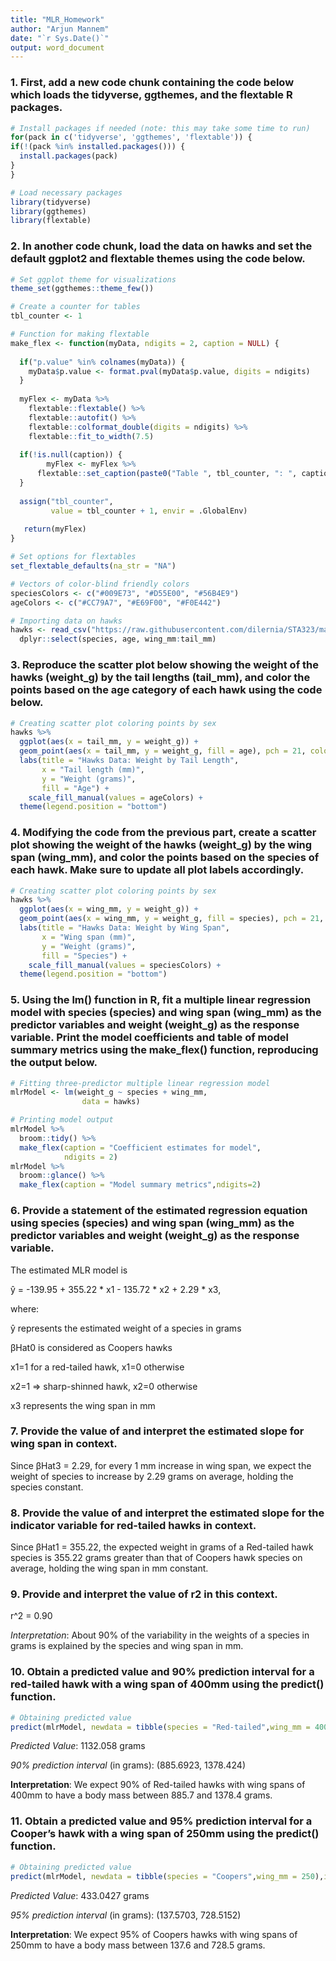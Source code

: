 ---
title: "MLR_Homework"
author: "Arjun Mannem"
date: "`r Sys.Date()`"
output: word_document
---

### 1. First, add a new code chunk containing the code below which loads the tidyverse, ggthemes, and the flextable R packages.

```{r}
# Install packages if needed (note: this may take some time to run)
for(pack in c('tidyverse', 'ggthemes', 'flextable')) {
if(!(pack %in% installed.packages())) {
  install.packages(pack)
}
}

# Load necessary packages
library(tidyverse)
library(ggthemes)
library(flextable)
```

### 2. In another code chunk, load the data on hawks and set the default ggplot2 and flextable themes using the code below.

```{r}
# Set ggplot theme for visualizations
theme_set(ggthemes::theme_few())

# Create a counter for tables
tbl_counter <- 1

# Function for making flextable
make_flex <- function(myData, ndigits = 2, caption = NULL) {
  
  if("p.value" %in% colnames(myData)) {
    myData$p.value <- format.pval(myData$p.value, digits = ndigits)
  }
  
  myFlex <- myData %>% 
    flextable::flextable() %>% 
    flextable::autofit() %>% 
    flextable::colformat_double(digits = ndigits) %>% 
    flextable::fit_to_width(7.5)
  
  if(!is.null(caption)) {
        myFlex <- myFlex %>% 
      flextable::set_caption(paste0("Table ", tbl_counter, ": ", caption))
  }
  
  assign("tbl_counter", 
         value = tbl_counter + 1, envir = .GlobalEnv)
  
   return(myFlex) 
}

# Set options for flextables
set_flextable_defaults(na_str = "NA")

# Vectors of color-blind friendly colors
speciesColors <- c("#009E73", "#D55E00", "#56B4E9")
ageColors <- c("#CC79A7", "#E69F00", "#F0E442")

# Importing data on hawks
hawks <- read_csv("https://raw.githubusercontent.com/dilernia/STA323/main/Data/hawks.csv") %>% 
  dplyr::select(species, age, wing_mm:tail_mm)
```


### 3. Reproduce the scatter plot below showing the weight of the hawks (weight_g) by the tail lengths (tail_mm), and color the points based on the age category of each hawk using the code below.

```{r}
# Creating scatter plot coloring points by sex
hawks %>% 
  ggplot(aes(x = tail_mm, y = weight_g)) + 
  geom_point(aes(x = tail_mm, y = weight_g, fill = age), pch = 21, color = "white") + 
  labs(title = "Hawks Data: Weight by Tail Length",
       x = "Tail length (mm)",
       y = "Weight (grams)",
       fill = "Age") +
    scale_fill_manual(values = ageColors) +
  theme(legend.position = "bottom")
```


### 4. Modifying the code from the previous part, create a scatter plot showing the weight of the hawks (weight_g) by the wing span (wing_mm), and color the points based on the species of each hawk. Make sure to update all plot labels accordingly.

```{r}
# Creating scatter plot coloring points by sex
hawks %>% 
  ggplot(aes(x = wing_mm, y = weight_g)) + 
  geom_point(aes(x = wing_mm, y = weight_g, fill = species), pch = 21, color = "white") + 
  labs(title = "Hawks Data: Weight by Wing Span",
       x = "Wing span (mm)",
       y = "Weight (grams)",
       fill = "Species") +
    scale_fill_manual(values = speciesColors) +
  theme(legend.position = "bottom")
```

### 5. Using the lm() function in R, fit a multiple linear regression model with species (species) and wing span (wing_mm) as the predictor variables and weight (weight_g) as the response variable. Print the model coefficients and table of model summary metrics using the make_flex() function, reproducing the output below.

```{r}
# Fitting three-predictor multiple linear regression model
mlrModel <- lm(weight_g ~ species + wing_mm,
                data = hawks)

# Printing model output
mlrModel %>% 
  broom::tidy() %>% 
  make_flex(caption = "Coefficient estimates for model",
            ndigits = 2)
mlrModel %>% 
  broom::glance() %>% 
  make_flex(caption = "Model summary metrics",ndigits=2)
```

### 6. Provide a statement of the estimated regression equation using species (species) and wing span (wing_mm) as the predictor variables and weight (weight_g) as the response variable.


The estimated MLR model is

ŷ = -139.95 + 355.22 * x1 - 135.72 * x2 + 2.29 * x3,

where:

ŷ represents the estimated weight of a species in grams

βHat0 is considered as Coopers hawks

x1=1 for a red-tailed hawk, x1=0 otherwise

x2=1 => sharp-shinned hawk, x2=0 otherwise

x3 represents the wing span in mm


### 7. Provide the value of and interpret the estimated slope for wing span in context.

Since βHat3 = 2.29, for every 1 mm increase in wing span, we expect the weight of species to increase by 2.29 grams on average, holding the species constant.

### 8. Provide the value of and interpret the estimated slope for the indicator variable for red-tailed hawks in context.

Since βHat1 = 355.22, the expected weight in grams of a Red-tailed hawk species is 355.22 grams greater than that of Coopers hawk species on average, holding the wing span in mm constant.

### 9. Provide and interpret the value of r2 in this context.

r^2 = 0.90

*Interpretation*: About 90% of the variability in the weights of a species in grams is explained by the species and wing span in mm.


### 10. Obtain a predicted value and 90% prediction interval for a red-tailed hawk with a wing span of 400mm using the predict() function.

```{r}
# Obtaining predicted value
predict(mlrModel, newdata = tibble(species = "Red-tailed",wing_mm = 400),interval = "prediction",level=0.90)

```
*Predicted Value*: 1132.058 grams

*90% prediction interval* (in grams): (885.6923, 1378.424)

**Interpretation**: We expect 90% of Red-tailed hawks with wing spans of 400mm to have a body mass between 885.7 and 1378.4 grams.


### 11. Obtain a predicted value and 95% prediction interval for a Cooper’s hawk with a wing span of 250mm using the predict() function.

```{r}
# Obtaining predicted value
predict(mlrModel, newdata = tibble(species = "Coopers",wing_mm = 250),interval = "prediction",level=0.95)

```
*Predicted Value*: 433.0427 grams

*95% prediction interval* (in grams): (137.5703, 728.5152)

**Interpretation**: We expect 95% of Coopers hawks with wing spans of 250mm to have a body mass between 137.6 and 728.5 grams.

